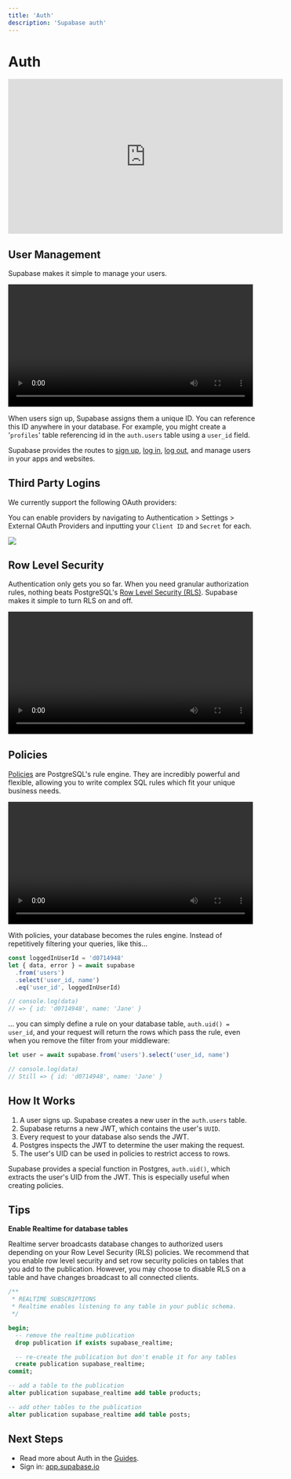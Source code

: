 ```yaml
---
title: 'Auth'
description: 'Supabase auth'
---
```


# Auth

<iframe width="560" height="315" src="https://www.youtube.com/embed/6ow_jW4epf8" title="YouTube video player" frameborder="0" allow="accelerometer; autoplay; clipboard-write; encrypted-media; gyroscope; picture-in-picture" allowfullscreen></iframe>

## User Management

Supabase makes it simple to manage your users.

<video width="99%" playsinline controls>
  <source src="/docs/videos/auth-zoom2.mp4" type="video/mp4" playsInline />
</video>

When users sign up, Supabase assigns them a unique ID. You can reference this ID anywhere in your database. For example, you might create a '`profiles`' table referencing id in the `auth.users` table using a `user_id` field.

Supabase provides the routes to [sign up](https://supabase.com/docs/reference/javascript/auth-signup), [log in](https://supabase.com/docs/reference/javascript/auth-signin), [log out](https://supabase.com/docs/reference/javascript/auth-signout), and manage users in your apps and websites.

## Third Party Logins

We currently support the following OAuth providers:

<AuthProviders />

<LinkCardsWrapper>
  <LinkCard class="lg:w-1/4" title="Apple" />
  <LinkCard class="lg:w-1/4" title="Azure" />
  <LinkCard class="lg:w-1/4" title="Bitbucket" />
  <LinkCard class="lg:w-1/4" title="Discord" />
  <LinkCard class="lg:w-1/4" title="Facebook" />
  <LinkCard class="lg:w-1/4" title="Github" />
  <LinkCard class="lg:w-1/4" title="GitLab" />
  <LinkCard class="lg:w-1/4" title="Google" />
  <LinkCard class="lg:w-1/4" title="MessageBird" />
  <LinkCard class="lg:w-1/4" title="Slack" />
  <LinkCard class="lg:w-1/4" title="Spotify" />
  <LinkCard class="lg:w-1/4" title="Twitter" />
  <LinkCard class="lg:w-1/4" title="Twitch" />
  <LinkCard class="lg:w-1/4" title="Twilio" />
</LinkCardsWrapper>

You can enable providers by navigating to Authentication > Settings > External OAuth Providers and inputting your `Client ID` and `Secret` for each.

<img src="https://supabase.com/docs/assets/images/supabase-oauth-logins-465421be6d56c5d1bedf19df6786c520.png" />

## Row Level Security

Authentication only gets you so far. When you need granular authorization rules, nothing beats PostgreSQL's [Row Level Security (RLS)](https://www.postgresql.org/docs/current/ddl-rowsecurity.html). Supabase makes it simple to turn RLS on and off.

<video width="99%" playsinline controls>
  <source src="/docs/videos/rls-zoom2.mp4" type="video/mp4" playsInline />
</video>

## Policies

[Policies](https://www.postgresql.org/docs/current/sql-createpolicy.html) are PostgreSQL's rule engine. They are incredibly powerful and flexible, allowing you to write complex SQL rules which fit your unique business needs.

<video width="99%" playsinline controls>
  <source src="/docs/videos/policies-zoom2.mp4" type="video/mp4" playsInline />
</video>

With policies, your database becomes the rules engine. Instead of repetitively filtering your queries, like this...

```Javascript
const loggedInUserId = 'd0714948'
let { data, error } = await supabase
  .from('users')
  .select('user_id, name')
  .eq('user_id', loggedInUserId)

// console.log(data)
// => { id: 'd0714948', name: 'Jane' }
```
... you can simply define a rule on your database table, `auth.uid() = user_id`, and your request will return the rows which pass the rule, even when you remove the filter from your middleware:

```Javascript
let user = await supabase.from('users').select('user_id, name')

// console.log(data)
// Still => { id: 'd0714948', name: 'Jane' }
```

## How It Works


1. A user signs up. Supabase creates a new user in the `auth.users` table.
2. Supabase returns a new JWT, which contains the user's `UUID`.
3. Every request to your database also sends the JWT.
4. Postgres inspects the JWT to determine the user making the request.
5. The user's UID can be used in policies to restrict access to rows.

Supabase provides a special function in Postgres, `auth.uid()`, which extracts the user's UID from the JWT. This is especially useful when creating policies.

## Tips

**Enable Realtime for database tables**

Realtime server broadcasts database changes to authorized users depending on your Row Level Security (RLS) policies. We recommend that you enable row level security and set row security policies on tables that you add to the publication. However, you may choose to disable RLS on a table and have changes broadcast to all connected clients.

```sql
/**
 * REALTIME SUBSCRIPTIONS
 * Realtime enables listening to any table in your public schema.
 */

begin;
  -- remove the realtime publication
  drop publication if exists supabase_realtime;

  -- re-create the publication but don't enable it for any tables
  create publication supabase_realtime;
commit;

-- add a table to the publication
alter publication supabase_realtime add table products;

-- add other tables to the publication
alter publication supabase_realtime add table posts;
```

## Next Steps
- Read more about Auth in the [Guides](https://supabase.com/docs/guides/auth/intro).
- Sign in: [app.supabase.io](https://app.supabase.io/)



